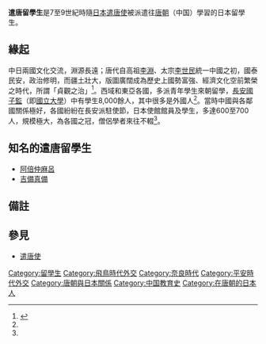 '''遣唐留學生'''是7至9世紀時隨[[日本|日本]][[遣唐使|遣唐使]]被派遣往[[唐朝|唐朝]]（中国）學習的日本留學生。

==緣起==
中日兩國文化交流，淵源長遠；唐代自高祖[[李淵|李淵]]、太宗[[李世民|李世民]]統一中國之初，國泰民安，政治修明，而疆土壯大，版圖廣闊成為歷史上國勢富強、經濟文化空前繁榮之時代，所謂「貞觀之治」<ref name="卅">{{cite book|chapter=〈中日友誼日益鞏固——香港日本文化協會成立卅周年序〉|author=香港日本文化協會副贊助人[[馮秉芬|馮秉芬]]|title=《香港日本文化協會卅周年特刊》|publisher=香港日本文化協會|year=1992|page=7}}</ref>。西域和東亞各國，多派青年學生來朝留學，[[長安|長安]][[國子監|國子監]]（即[[國立大學|國立大學]]）中有學生8,000餘人，其中很多是外國人<ref name="卅"/>。當時中國與各鄰國關係極好，各國紛紛在長安派駐使節，日本使館館員及學生，多達600至700人，規模極大，為各國之冠，僧侶學者來往不輟<ref name="卅"/>。

==知名的遣唐留學生==
*[[阿倍仲麻呂|阿倍仲麻呂]]
*[[吉備真備|吉備真備]]

==備註==
{{reflist|2}}

==參見==
* [[遣唐使|遣唐使]]
{{Japan-hist-stub}}

[[Category:留學生|Category:留學生]]
[[Category:飛鳥時代外交|Category:飛鳥時代外交]]
[[Category:奈良時代|Category:奈良時代]]
[[Category:平安時代外交|Category:平安時代外交]]
[[Category:唐朝與日本關係|Category:唐朝與日本關係]]
[[Category:中国教育史|Category:中国教育史]]
[[Category:在唐朝的日本人|Category:在唐朝的日本人]]